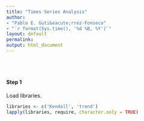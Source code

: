 ```yaml
---
title: "Times Series Analysis"
author: 
- "Pablo E. Guti&eacute;rrez-Fonseca"
- "`r format(Sys.time(), '%d %B, %Y')`"
layout: default
permalink:
output: html_document
---
```

<br/>
<br/>


#### **Step 1**
Load libraries.<br>
```r
libraries <- c('Kendall', 'trend')
lapply(libraries, require, character.only = TRUE)
```




